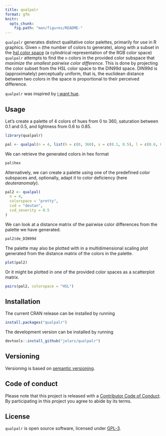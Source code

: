 ---
title: qualpalr
format: gfm
knitr:
  opts_chunk:
    fig.path: "man/figures/README-"
---

<!-- README.md is generated from README.qmd Please edit that file -->

`qualpalr` generates distinct qualitative color palettes, primarily for use in
R graphics. Given `n` (the number of colors to generate), along with a subset in
the [hsl color space](https://en.wikipedia.org/wiki/HSL_and_HSV) (a cylindrical
representation of the RGB color space) `qualpalr` attempts to find the `n`
colors in the provided color subspace that *maximize the smallest pairwise color
difference*. This is done by projecting the color subset from the HSL color
space to the DIN99d space. DIN99d is (approximately) perceptually uniform, that
is, the euclidean distance between two colors in the space is proportional to
their perceived difference.

`qualpalr` was inspired by
[i want hue](http://medialab.github.io/iwanthue/).

## Usage

Let's create a palette of 4 colors of hues from 0 to 360, saturation between
0.1 and 0.5, and lightness from 0.6 to 0.85.

```{r pal1}
library(qualpalr)

pal <- qualpal(n = 4, list(h = c(0, 360), s = c(0.1, 0.5), l = c(0.6, 0.85)))
```

We can retrieve the generated colors in hex format

```{r hex}
pal$hex
```

Alternatively, we can create a palette using one of the predefined color
subspaces and, optionally, adapt it to color deficiency (here *deuteranomaly*).

```{r pal2}
pal2 <- qualpal(
  n = 4,
  colorspace = "pretty",
  cvd = "deutan",
  cvd_severity = 0.5
)
```

We can look at a distance matrix of the pairwise color differences from the 
palette we have generated.

```{r dedin99d}
pal2$de_DIN99d
```

The palette may also be plotted with in a multidimensional scaling plot
generated from the distance matrix of the colors in the palette.

```{r plot, fig.width=5, fig.height=5}
plot(pal2)
```

Or it might be plotted in one of the provided color spaces as a
scatterplot matrix.

```{r pairs, fig.width=5, fig.height=5}
pairs(pal2, colorspace = "HSL")
```

## Installation

The current CRAN release can be installed by running

```{r install_cran, eval = FALSE}
install.packages("qualpalr")
```

The development version can be installed by running

```{r install_github, eval = FALSE}
devtools::install_github("jolars/qualpalr")
```

## Versioning

Versioning is based on [semantic versioning](https://semver.org/). 

## Code of conduct

Please note that this project is released with a
[Contributor Code of Conduct](https://github.com/jolars/qualpalr/blob/master/CONDUCT.md). By participating in this project you
agree to abide by its terms.

## License

`qualpalr` is open source software, licensed under [GPL-3](https://github.com/jolars/qualpalr/blob/master/LICENSE).

